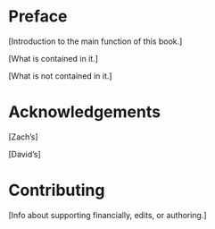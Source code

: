 # Preface {.unnumbered}

\[Introduction to the main function of this book.\]

\[What is contained in it.\]

\[What is not contained in it.\]

# Acknowledgements

\[Zach's\]

\[David's\]

# Contributing

\[Info about supporting financially, edits, or authoring.\]
